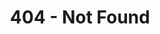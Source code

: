 ---
title: "404 - Not Found"
template: splash
editUrl: false
lastUpdated: false
prev: false
next: false
hero:
  title: "404"
  tagline: The page you searched for doesn't exist, check your link or try again later. For now there's this cute bird. <br /> <br /> <br /> <a href="/">Get me out of here!</a>
  image:
    file: ../../images/error_2_icon.png
---